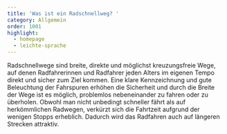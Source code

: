 ```yaml
---
title: 'Was ist ein Radschnellweg? '
category: Allgemein
order: 1001
highlight:
  - homepage
  - leichte-sprache
---
```

Radschnellwege sind breite, direkte und möglichst kreuzungsfreie Wege, auf denen Radfahrerinnen und Radfahrer jeden Alters im eigenen Tempo direkt und sicher zum Ziel kommen. Eine klare Kennzeichnung und gute Beleuchtung der Fahrspuren erhöhen die Sicherheit und durch die Breite der Wege ist es möglich, problemlos nebeneinander zu fahren oder zu überholen. Obwohl man nicht unbedingt schneller fährt als auf herkömmlichen Radwegen, verkürzt sich die Fahrtzeit aufgrund der wenigen Stopps erheblich. Dadurch wird das Radfahren auch auf längeren Strecken attraktiv.

<YouTubePreview link="https://www.youtube.com/watch?v=t9GxxxYse_8" previewImage="/src/assets/faqs/was-ist-ein-radschnellweg/youtube-preview-radschnellwege.jpeg" />
